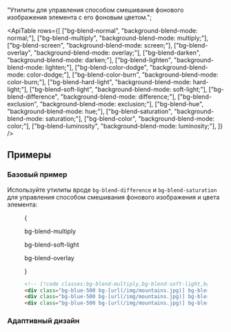 
  "Утилиты для управления способом смешивания фонового изображения элемента с его фоновым цветом.";

<ApiTable
  rows={[
    ["bg-blend-normal", "background-blend-mode: normal;"],
    ["bg-blend-multiply", "background-blend-mode: multiply;"],
    ["bg-blend-screen", "background-blend-mode: screen;"],
    ["bg-blend-overlay", "background-blend-mode: overlay;"],
    ["bg-blend-darken", "background-blend-mode: darken;"],
    ["bg-blend-lighten", "background-blend-mode: lighten;"],
    ["bg-blend-color-dodge", "background-blend-mode: color-dodge;"],
    ["bg-blend-color-burn", "background-blend-mode: color-burn;"],
    ["bg-blend-hard-light", "background-blend-mode: hard-light;"],
    ["bg-blend-soft-light", "background-blend-mode: soft-light;"],
    ["bg-blend-difference", "background-blend-mode: difference;"],
    ["bg-blend-exclusion", "background-blend-mode: exclusion;"],
    ["bg-blend-hue", "background-blend-mode: hue;"],
    ["bg-blend-saturation", "background-blend-mode: saturation;"],
    ["bg-blend-color", "background-blend-mode: color;"],
    ["bg-blend-luminosity", "background-blend-mode: luminosity;"],
  ]}
/>

## Примеры

### Базовый пример

Используйте утилиты вроде `bg-blend-difference` и `bg-blend-saturation` для управления способом смешивания фонового изображения и цвета элемента:

<Figure>

<Example>
  {
    <div className="flex flex-col items-center justify-between gap-y-6 px-1 sm:flex-row md:px-4">
      <div className="flex shrink-0 flex-col items-center">
        <p className="mb-3 text-center font-mono text-sm font-medium text-gray-500 dark:text-gray-400">
          bg-blend-multiply
        </p>
        <div className="size-24 bg-blue-500 bg-[url(https://images.unsplash.com/photo-1554629947-334ff61d85dc?ixid=MnwxMjA3fDB8MHxwaG90by1wYWdlfHx8fGVufDB8fHx8&ixlib=rb-1.2.1&auto=format&fit=crop&w=1000&h=1000&q=80)] bg-cover bg-center bg-no-repeat bg-blend-multiply md:size-32"></div>
      </div>
      <div className="flex shrink-0 flex-col items-center">
        <p className="mb-3 text-center font-mono text-sm font-medium text-gray-500 dark:text-gray-400">
          bg-blend-soft-light
        </p>
        <div className="size-24 bg-blue-500 bg-[url(https://images.unsplash.com/photo-1554629947-334ff61d85dc?ixid=MnwxMjA3fDB8MHxwaG90by1wYWdlfHx8fGVufDB8fHx8&ixlib=rb-1.2.1&auto=format&fit=crop&w=1000&h=1000&q=80)] bg-cover bg-center bg-no-repeat bg-blend-soft-light md:size-32"></div>
      </div>
      <div className="flex shrink-0 flex-col items-center">
        <p className="mb-3 text-center font-mono text-sm font-medium text-gray-500 dark:text-gray-400">
          bg-blend-overlay
        </p>
        <div className="size-24 bg-blue-500 bg-[url(https://images.unsplash.com/photo-1554629947-334ff61d85dc?ixid=MnwxMjA3fDB8MHxwaG90by1wYWdlfHx8fGVufDB8fHx8&ixlib=rb-1.2.1&auto=format&fit=crop&w=1000&h=1000&q=80)] bg-cover bg-center bg-no-repeat bg-blend-overlay md:size-32"></div>
      </div>
    </div>
  }
</Example>

```html
<!-- [!code classes:bg-blend-multiply,bg-blend-soft-light,bg-blend-overlay] -->
<div class="bg-blue-500 bg-[url(/img/mountains.jpg)] bg-blend-multiply ..."></div>
<div class="bg-blue-500 bg-[url(/img/mountains.jpg)] bg-blend-soft-light ..."></div>
<div class="bg-blue-500 bg-[url(/img/mountains.jpg)] bg-blend-overlay ..."></div>
```

</Figure>

### Адаптивный дизайн

<ResponsiveDesign
  property="background-blend-mode"
  defaultClass="bg-blue-500 bg-[url(/img/mountains.jpg)] bg-blend-lighten"
  featuredClass="bg-blend-darken"
/>
